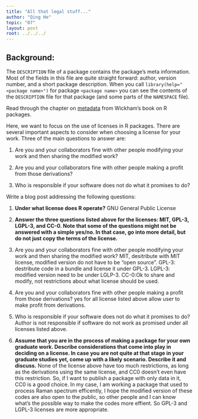```yaml
---
title: "All that legal stuff..."
author: "Qing He"
topic: "07"
layout: post
root: ../../../
---
```


## Background:

The `DESCRIPTION` file of a package contains the package's meta information. Most of the fields in this file are quite straight forward: author, version number, and a short package description. When you call `library(help="<package name>")` for  package `<package name>` you can see the contents of the `DESCRIPTION` file for that package (and some parts of the `NAMESPACE` file).

Read through the chapter on [metadata](http://r-pkgs.had.co.nz/description.html) from Wickham's book on R packages. 

Here, we want to focus on the use of licenses in R packages.
There are several important aspects to consider when choosing a license for your work. 
Three of the main questions to answer are: 

1. Are you and your collaborators fine with other people modifying your work and then sharing the modified work?

2. Are you and your collaborators fine with other people making a profit from those derivations?

3. Who is responsible if your software does not do what it promises to do?


Write a blog post addressing the following questions: 

1. **Under what license does R operate?**
GNU General Public License


2. **Answer the three questions listed above for the licenses: MIT, GPL-3,  LGPL-3, and CC-0. Note that some of the questions might not be answered with a simple yes/no. In that case, go into more detail, but do not just copy the terms of the license.**
  1. Are you and your collaborators fine with other people modifying your work and then sharing the modified work?
MIT, desitribute with MIT license, modified version do not have to be "open source".
GPL-3: destribute code in a bundle and license it under GPL-3.
LGPL-3: modified version need to be under LGLP-3.
CC-0:Ok to share and modify, not restrictions about what license should be used. 

  2. Are you and your collaborators fine with other people making a profit from those derivations?
yes for all license listed above allow user to make profit from derivations. 

  3. Who is responsible if your software does not do what it promises to do?
Author is not responsible if software do not work as promised under all licenses listed above. 

3. **Assume that you are in the process of making a package for your own graduate work. Describe considerations that come into play in deciding on a license. In case you are not quite at that stage in your graduate studies yet, come up with a likely scenario. Describe it and discuss.**
None of the license above have too much restrictions, as long as the derivations using the same license, and CC0 doesn't even have this restriction. So, if I want to publish a package with only data in it, CC0 is a good choice. In my case, I am working a package that used to process Raman spectrum efficently, I hope the modified version of these codes are also open to the public, so other people and I can know what's the possible way to make the codes more effient. So GPL-3 and LGPL-3 licenses are more appropriate. 

